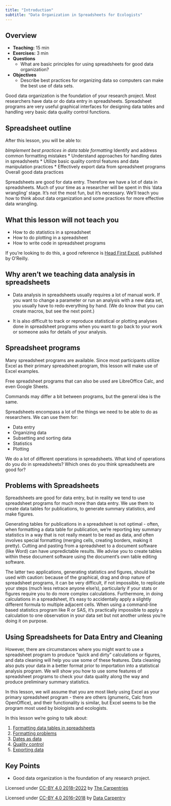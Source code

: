```yaml
---
title: "Introduction"
subtitle: "Data Organization in Spreadsheets for Ecologists"
---
```


## Overview
* **Teaching:** 15 min
* **Exercises:** 3 min
* **Questions**
	* What are basic principles for using spreadsheets for good data organization?
* **Objectives**
	* Describe best practices for organizing data so computers can make the best use of data sets.

Good data organization is the foundation of your research project. Most researchers have data or do data entry in spreadsheets. Spreadsheet programs are very useful graphical interfaces for designing data tables and handling very basic data quality control functions.

## Spreadsheet outline

After this lesson, you will be able to:

*bImplement best practices in data table formatting
* Identify and address common formatting mistakes
* Understand approaches for handling dates in spreadsheets
* Utilize basic quality control features and data manipulation practices
* Effectively export data from spreadsheet programs
Overall good data practices

Spreadsheets are good for data entry. Therefore we have a lot of data in spreadsheets. Much of your time as a researcher will be spent in this ‘data wrangling’ stage. It's not the most fun, but it's necessary. We'll teach you how to think about data organization and some practices for more effective data wrangling.

## What this lesson will not teach you

* How to do statistics in a spreadsheet
* How to do plotting in a spreadsheet
* How to write code in spreadsheet programs

If you're looking to do this, a good reference is [Head First Excel](https://www.amazon.com/Head-First-Excel-learners-spreadsheets/dp/0596807694/), published by O’Reilly.

## Why aren't we teaching data analysis in spreadsheets

* Data analysis in spreadsheets usually requires a lot of manual work. If you want to change a parameter or run an analysis with a new data set, you usually have to redo everything by hand. (We do know that you can create macros, but see the next point.)

* It is also difficult to track or reproduce statistical or plotting analyses done in spreadsheet programs when you want to go back to your work or someone asks for details of your analysis.


## Spreadsheet programs

Many spreadsheet programs are available. Since most participants utilize Excel as their primary spreadsheet program, this lesson will make use of Excel examples.

Free spreadsheet programs that can also be used are LibreOffice Calc, and even Google Sheets.

Commands may differ a bit between programs, but the general idea is the same.

Spreadsheets encompass a lot of the things we need to be able to do as researchers. We can use them for:

* Data entry
* Organizing data
* Subsetting and sorting data
* Statistics
* Plotting

We do a lot of different operations in spreadsheets. What kind of operations do you do in spreadsheets? Which ones do you think spreadsheets are good for?

## Problems with Spreadsheets

Spreadsheets are good for data entry, but in reality we tend to use spreadsheet programs for much more than data entry. We use them to create data tables for publications, to generate summary statistics, and make figures.

Generating tables for publications in a spreadsheet is not optimal - often, when formatting a data table for publication, we're reporting key summary statistics in a way that is not really meant to be read as data, and often involves special formatting (merging cells, creating borders, making it pretty). Cutting and pasting from a spreadsheet to a document software (like Word) can have unpredictable results. We advise you to create tables within these document software using the document's own table editing software.

The latter two applications, generating statistics and figures, should be used with caution: because of the graphical, drag and drop nature of spreadsheet programs, it can be very difficult, if not impossible, to replicate your steps (much less retrace anyone else's), particularly if your stats or figures require you to do more complex calculations. Furthermore, in doing calculations in a spreadsheet, it's easy to accidentally apply a slightly different formula to multiple adjacent cells. When using a command-line based statistics program like R or SAS, it's practically impossible to apply a calculation to one observation in your data set but not another unless you're doing it on purpose.

## Using Spreadsheets for Data Entry and Cleaning

However, there are circumstances where you might want to use a spreadsheet program to produce “quick and dirty” calculations or figures, and data cleaning will help you use some of these features. Data cleaning also puts your data in a better format prior to importation into a statistical analysis program. We will show you how to use some features of spreadsheet programs to check your data quality along the way and produce preliminary summary statistics.

In this lesson, we will assume that you are most likely using Excel as your primary spreadsheet program - there are others (gnumeric, Calc from OpenOffice), and their functionality is similar, but Excel seems to be the program most used by biologists and ecologists.

In this lesson we're going to talk about:

1. [Formatting data tables in spreadsheets](../formattingtables/index.qmd)
2. [Formatting problems](../formattingproblems/index.qmd)
3. [Dates as data](../datesasdata/index.qmd)
4. [Quality control](../qualitycontrol/index.qmd)
5. [Exporting data](../exporting/index.qmd)

## Key Points
* Good data organization is the foundation of any research project.

Licensed under [CC-BY 4.0 2018–2022](https://datacarpentry.org/spreadsheet-ecology-lesson/00-intro/index.html) by [The Carpentries](https://carpentries.org/)

Licensed under [CC-BY 4.0 2016–2018](https://datacarpentry.org/spreadsheet-ecology-lesson/00-intro/index.html) by [Data Carpentry](http://datacarpentry.org/)
